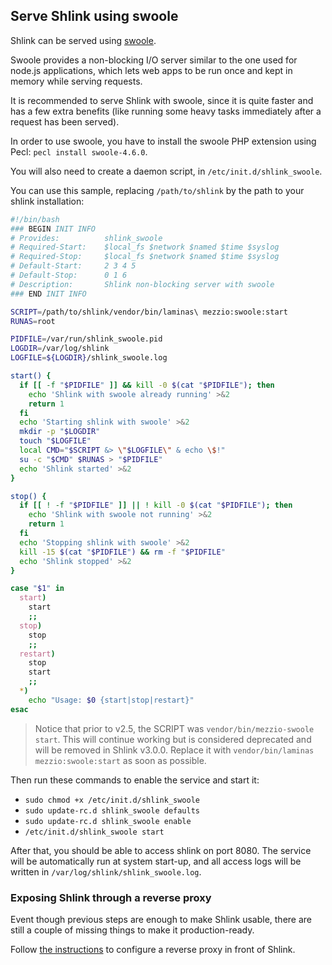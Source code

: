 ## Serve Shlink using swoole

Shlink can be served using [swoole](https://www.swoole.co.uk/).

Swoole provides a non-blocking I/O server similar to the one used for node.js applications, which lets web apps to be run once and kept in memory while serving requests.

It is recommended to serve Shlink with swoole, since it is quite faster and has a few extra benefits (like running some heavy tasks immediately after a request has been served).

In order to use swoole, you have to install the swoole PHP extension using Pecl: `pecl install swoole-4.6.0`.

You will also need to create a daemon script, in `/etc/init.d/shlink_swoole`.

You can use this sample, replacing `/path/to/shlink` by the path to your shlink installation:

```bash
#!/bin/bash
### BEGIN INIT INFO
# Provides:          shlink_swoole
# Required-Start:    $local_fs $network $named $time $syslog
# Required-Stop:     $local_fs $network $named $time $syslog
# Default-Start:     2 3 4 5
# Default-Stop:      0 1 6
# Description:       Shlink non-blocking server with swoole
### END INIT INFO

SCRIPT=/path/to/shlink/vendor/bin/laminas\ mezzio:swoole:start
RUNAS=root

PIDFILE=/var/run/shlink_swoole.pid
LOGDIR=/var/log/shlink
LOGFILE=${LOGDIR}/shlink_swoole.log

start() {
  if [[ -f "$PIDFILE" ]] && kill -0 $(cat "$PIDFILE"); then
    echo 'Shlink with swoole already running' >&2
    return 1
  fi
  echo 'Starting shlink with swoole' >&2
  mkdir -p "$LOGDIR"
  touch "$LOGFILE"
  local CMD="$SCRIPT &> \"$LOGFILE\" & echo \$!"
  su -c "$CMD" $RUNAS > "$PIDFILE"
  echo 'Shlink started' >&2
}

stop() {
  if [[ ! -f "$PIDFILE" ]] || ! kill -0 $(cat "$PIDFILE"); then
    echo 'Shlink with swoole not running' >&2
    return 1
  fi
  echo 'Stopping shlink with swoole' >&2
  kill -15 $(cat "$PIDFILE") && rm -f "$PIDFILE"
  echo 'Shlink stopped' >&2
}

case "$1" in
  start)
    start
    ;;
  stop)
    stop
    ;;
  restart)
    stop
    start
    ;;
  *)
    echo "Usage: $0 {start|stop|restart}"
esac
```

> Notice that prior to v2.5, the SCRIPT was `vendor/bin/mezzio-swoole start`. This will continue working but is considered deprecated and will be removed in Shlink v3.0.0. Replace it with `vendor/bin/laminas mezzio:swoole:start` as soon as possible.

Then run these commands to enable the service and start it:

* `sudo chmod +x /etc/init.d/shlink_swoole`
* `sudo update-rc.d shlink_swoole defaults`
* `sudo update-rc.d shlink_swoole enable`
* `/etc/init.d/shlink_swoole start`

After that, you should be able to access shlink on port 8080. The service will be automatically run at system start-up, and all access logs will be written in `/var/log/shlink/shlink_swoole.log`.

### Exposing Shlink through a reverse proxy

Event though previous steps are enough to make Shlink usable, there are still a couple of missing things to make it production-ready.

Follow [the instructions](/documentation/advanced/exposing-through-reverse-proxy) to configure a reverse proxy in front of Shlink.
